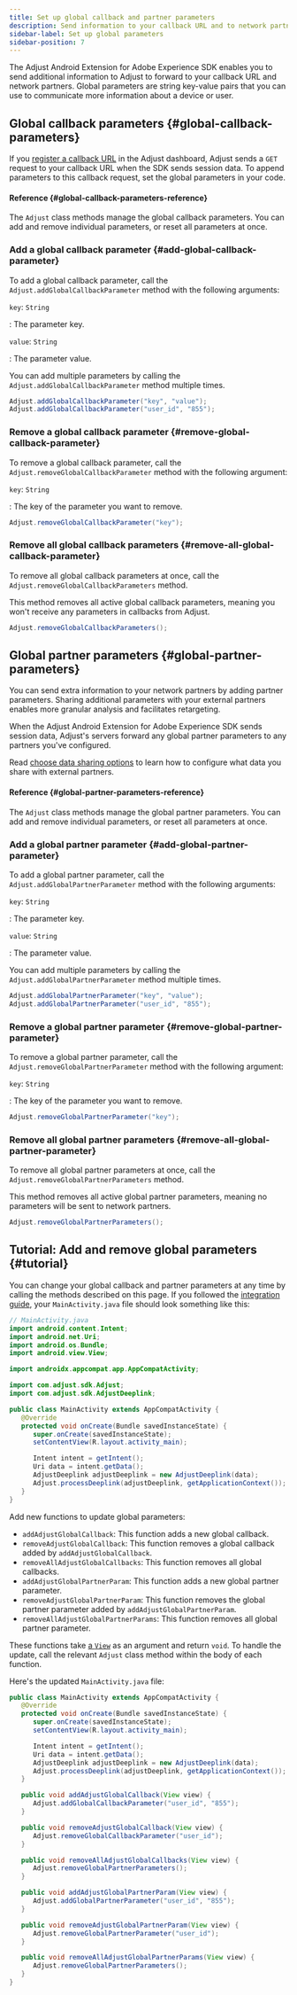 ```yaml
---
title: Set up global callback and partner parameters
description: Send information to your callback URL and to network partners with each session.
sidebar-label: Set up global parameters
sidebar-position: 7
---
```


The Adjust Android Extension for Adobe Experience SDK enables you to send additional information to Adjust to forward to your callback URL and network partners. Global parameters are string key-value pairs that you can use to communicate more information about a device or user.

## Global callback parameters {#global-callback-parameters}

If you [register a callback URL](https://help.adjust.com/en/article/recommended-placeholders-callbacks) in the Adjust dashboard, Adjust sends a `GET` request to your callback URL when the SDK sends session data. To append parameters to this callback request, set the global parameters in your code.

#### Reference {#global-callback-parameters-reference}

The `Adjust` class methods manage the global callback parameters. You can add and remove individual parameters, or reset all parameters at once.

### Add a global callback parameter {#add-global-callback-parameter}

To add a global callback parameter, call the `Adjust.addGlobalCallbackParameter` method with the following arguments:

<DefList>

`key`: `String`

: The parameter key.

`value`: `String`

: The parameter value.

</DefList>

You can add multiple parameters by calling the `Adjust.addGlobalCallbackParameter` method multiple times.

```java
Adjust.addGlobalCallbackParameter("key", "value");
Adjust.addGlobalCallbackParameter("user_id", "855");
```

### Remove a global callback parameter {#remove-global-callback-parameter}

To remove a global callback parameter, call the `Adjust.removeGlobalCallbackParameter` method with the following argument:

<DefList>

`key`: `String`

: The key of the parameter you want to remove.

</DefList>

```java
Adjust.removeGlobalCallbackParameter("key");
```

### Remove all global callback parameters {#remove-all-global-callback-parameter}

To remove all global callback parameters at once, call the `Adjust.removeGlobalCallbackParameters` method.

This method removes all active global callback parameters, meaning you won't receive any parameters in callbacks from Adjust.

```java
Adjust.removeGlobalCallbackParameters();
```

## Global partner parameters {#global-partner-parameters}

You can send extra information to your network partners by adding partner parameters. Sharing additional parameters with your external partners enables more granular analysis and facilitates retargeting.

When the Adjust Android Extension for Adobe Experience SDK sends session data, Adjust's servers forward any global partner parameters to any partners you've configured.

Read [choose data sharing options](https://help.adjust.com/en/article/data-sharing-ad-network) to learn how to configure what data you share with external partners.

#### Reference {#global-partner-parameters-reference}

The `Adjust` class methods manage the global partner parameters. You can add and remove individual parameters, or reset all parameters at once.

### Add a global partner parameter {#add-global-partner-parameter}

To add a global partner parameter, call the `Adjust.addGlobalPartnerParameter` method with the following arguments:

<DefList>

`key`: `String`

: The parameter key.

`value`: `String`

: The parameter value.

</DefList>

You can add multiple parameters by calling the `Adjust.addGlobalPartnerParameter` method multiple times.

```java
Adjust.addGlobalPartnerParameter("key", "value");
Adjust.addGlobalPartnerParameter("user_id", "855");
```

### Remove a global partner parameter {#remove-global-partner-parameter}

To remove a global partner parameter, call the `Adjust.removeGlobalPartnerParameter` method with the following argument:

<DefList>

`key`: `String`

: The key of the parameter you want to remove.

</DefList>

```java
Adjust.removeGlobalPartnerParameter("key");
```

### Remove all global partner parameters {#remove-all-global-partner-parameter}

To remove all global partner parameters at once, call the `Adjust.removeGlobalPartnerParameters` method.

This method removes all active global partner parameters, meaning no parameters will be sent to network partners.

```java
Adjust.removeGlobalPartnerParameters();
```

## Tutorial: Add and remove global parameters {#tutorial}

You can change your global callback and partner parameters at any time by calling the methods described on this page. If you followed the [integration guide](/en/sdk/adobe-extension/android/integration), your `MainActivity.java` file should look something like this:

```java
// MainActivity.java
import android.content.Intent;
import android.net.Uri;
import android.os.Bundle;
import android.view.View;

import androidx.appcompat.app.AppCompatActivity;

import com.adjust.sdk.Adjust;
import com.adjust.sdk.AdjustDeeplink;

public class MainActivity extends AppCompatActivity {
   @Override
   protected void onCreate(Bundle savedInstanceState) {
      super.onCreate(savedInstanceState);
      setContentView(R.layout.activity_main);

      Intent intent = getIntent();
      Uri data = intent.getData();
      AdjustDeeplink adjustDeeplink = new AdjustDeeplink(data);
      Adjust.processDeeplink(adjustDeeplink, getApplicationContext());
   }
}
```

Add new functions to update global parameters:

- `addAdjustGlobalCallback`: This function adds a new global callback.
- `removeAdjustGlobalCallback`: This function removes a global callback added by `addAdjustGlobalCallback`.
- `removeAllAdjustGlobalCallbacks`: This function removes all global callbacks.
- `addAdjustGlobalPartnerParam`: This function adds a new global partner parameter.
- `removeAdjustGlobalPartnerParam`: This function removes the global partner parameter added by `addAdjustGlobalPartnerParam`.
- `removeAllAdjustGlobalPartnerParams`: This function removes all global partner parameter.

These functions take [a `View`](https://developer.android.com/reference/android/view/View) as an argument and return `void`. To handle the update, call the relevant `Adjust` class method within the body of each function.

Here's the updated `MainActivity.java` file:

<CodeBlock title="MainActivity.java" highlight="{range: 13-35}" startLineNumber={11} showLineNumbers>

```java
public class MainActivity extends AppCompatActivity {
   @Override
   protected void onCreate(Bundle savedInstanceState) {
      super.onCreate(savedInstanceState);
      setContentView(R.layout.activity_main);

      Intent intent = getIntent();
      Uri data = intent.getData();
      AdjustDeeplink adjustDeeplink = new AdjustDeeplink(data);
      Adjust.processDeeplink(adjustDeeplink, getApplicationContext());
   }

   public void addAdjustGlobalCallback(View view) {
      Adjust.addGlobalCallbackParameter("user_id", "855");
   }

   public void removeAdjustGlobalCallback(View view) {
      Adjust.removeGlobalCallbackParameter("user_id");
   }

   public void removeAllAdjustGlobalCallbacks(View view) {
      Adjust.removeGlobalPartnerParameters();
   }

   public void addAdjustGlobalPartnerParam(View view) {
      Adjust.addGlobalPartnerParameter("user_id", "855");
   }

   public void removeAdjustGlobalPartnerParam(View view) {
      Adjust.removeGlobalPartnerParameter("user_id");
   }

   public void removeAllAdjustGlobalPartnerParams(View view) {
      Adjust.removeGlobalPartnerParameters();
   }
}
```

</CodeBlock>
